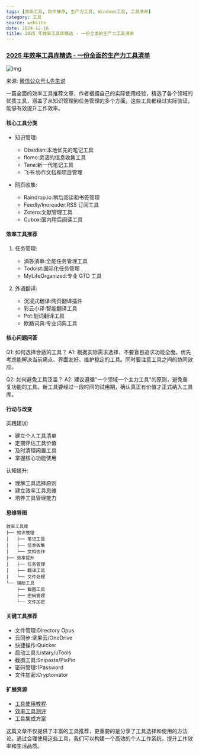 ```yaml
---
tags: [效率工具, 软件推荐, 生产力工具, Windows工具, 工具清单]
category: 工具
source: website
date: 2024-12-16
title: 2025 年效率工具库精选 - 一份全面的生产力工具清单
---
```


### [2025 年效率工具库精选 - 一份全面的生产力工具清单](https://mp.weixin.qq.com/s/K5G2TQ1Fl6Tyj9AmMxzG6A)

![img](https://img.mengpeng.tech/i/2024/12/16/675fac4525721.webp)

来源: [微信公众号:L先生说](https://mp.weixin.qq.com/s/K5G2TQ1Fl6Tyj9AmMxzG6A)

一篇全面的效率工具推荐文章，作者根据自己的实际使用经验，精选了各个领域的优质工具，涵盖了从知识管理到任务管理的多个方面。这些工具都经过实际验证，能够有效提升工作效率。

#### 核心工具分类
- 知识管理:
  - Obsidian:本地优先的笔记工具
  - flomo:灵活的信息收集工具
  - Tana:新一代笔记工具
  - 飞书:协作文档和项目管理

- 网页收集:
  - Raindrop.io:稍后阅读和书签管理
  - Feedly/Inoreader:RSS 订阅工具
  - Zotero:文献管理工具
  - Cubox:国内稍后阅读工具

#### 效率工具推荐
1. 任务管理:
   - 滴答清单:全能任务管理工具
   - Todoist:国际化任务管理
   - MyLifeOrganized:专业 GTD 工具

2. 外语翻译:
   - 沉浸式翻译:网页翻译插件
   - 彩云小译:智能翻译工具
   - Pot:划词翻译工具
   - 欧路词典:专业词典工具

#### 核心问题问答
Q1: 如何选择合适的工具？
A1: 根据实际需求选择，不要盲目追求功能全面。优先考虑能解决当前痛点、界面友好、维护稳定的工具。同时要注意工具之间的协同效应。

Q2: 如何避免工具泛滥？
A2: 建议遵循"一个领域一个主力工具"的原则，避免重复功能的工具。新工具要经过一段时间的试用期，确认真正有价值才正式纳入工具库。

#### 行动与改变
实践建议:
- 建立个人工具清单
- 定期评估工具价值
- 及时清理闲置工具
- 掌握核心功能使用

认知提升:
- 理解工具选择原则
- 建立效率工具思维
- 培养工具管理能力

#### 思维导图
```
效率工具库
├── 知识管理
│   ├── 笔记工具
│   ├── 信息收集
│   └── 文档协作
├── 效率提升
│   ├── 任务管理
│   ├── 翻译工具
│   └── 文件处理
└── 辅助工具
    ├── 截图工具
    ├── 密码管理
    └── 文件加密
```

#### 关键工具推荐
- 文件管理:Directory Opus
- 云同步:坚果云/OneDrive
- 快捷操作:Quicker
- 启动工具:Listary/uTools
- 截图工具:Snipaste/PixPin
- 密码管理:1Password
- 文件加密:Cryptomator

#### 扩展资源
- [工具使用教程](https://world.hey.com/xiaowen)
- [效率工具测评](https://sspai.com)
- [工具集成方案](https://github.com/topics/productivity-tools)

这篇文章不仅提供了丰富的工具推荐，更重要的是分享了工具选择和使用的方法论。通过合理使用这些工具，我们可以构建一个高效的个人工作系统，提升工作效率和生活品质。 